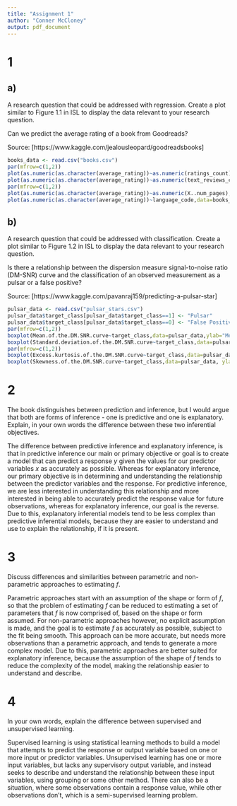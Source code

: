 ---
title: "Assignment 1"
author: "Conner McCloney"
output: pdf_document
---
# 1

## a)

A research question that could be addressed with regression. Create a plot similar to Figure 1.1 in ISL to display the data relevant to your research question.

Can we predict the average rating of a book from Goodreads?

Source: [https://www.kaggle.com/jealousleopard/goodreadsbooks]

```{r}
books_data <- read.csv("books.csv")
par(mfrow=c(1,2))
plot(as.numeric(as.character(average_rating))~as.numeric(ratings_count),data=books_data, ylab="Average Rating", xlab="Number of Ratings")
plot(as.numeric(as.character(average_rating))~as.numeric(text_reviews_count),data=books_data, ylab="Average Rating", xlab="Number of Text Reviews")
par(mfrow=c(1,2))
plot(as.numeric(as.character(average_rating))~as.numeric(X..num_pages),data=books_data, ylab="Average Rating", xlab="Number of Pages")
plot(as.numeric(as.character(average_rating))~language_code,data=books_data, ylab="Average Rating", xlab="Language Code")
```

## b)

A research question that could be addressed with classification. Create a plot similar to Figure 1.2 in ISL to display the data relevant to your research question.

Is there a relationship between the dispersion measure signal-to-noise ratio (DM-SNR) curve and the classification of an observed measurement as a pulsar or a false positive?

Source: [https://www.kaggle.com/pavanraj159/predicting-a-pulsar-star]

```{r}
pulsar_data <- read.csv("pulsar_stars.csv")
pulsar_data$target_class[pulsar_data$target_class==1] <- "Pulsar"
pulsar_data$target_class[pulsar_data$target_class==0] <- "False Positive"
par(mfrow=c(1,2))
boxplot(Mean.of.the.DM.SNR.curve~target_class,data=pulsar_data,ylab="Mean of DM-SNR curve", xlab="Target Reading")
boxplot(Standard.deviation.of.the.DM.SNR.curve~target_class,data=pulsar_data, ylab="SD of DM-SNR curve", xlab="Target Reading")
par(mfrow=c(1,2))
boxplot(Excess.kurtosis.of.the.DM.SNR.curve~target_class,data=pulsar_data, ylab="Excess kurtosis of DM-SNR curve", xlab="Target Reading")
boxplot(Skewness.of.the.DM.SNR.curve~target_class,data=pulsar_data, ylab="Skewness of DM-SNR curve", xlab="Target Reading")
```

# 2

The book distinguishes between prediction and inference, but I would argue that both are forms of inference - one is predictive and one is explanatory. Explain, in your own words the difference between these two inferential objectives.

The difference between predictive inference and explanatory inference, is that in predictive inference our main or primary objective or goal is to create a model that can predict a response $y$ given the values for our predictor variables $x$ as accurately as possible. Whereas for explanatory inference, our primary objective is in determining and understanding the relationship between the predictor variables and the response. For predictive inference, we are less interested in understanding this relationship and more interested in being able to accurately predict the response value for future observations, whereas for explanatory inference, our goal is the reverse. Due to this, explanatory inferential models tend to be less complex than predictive inferential models, because they are easier to understand and use to explain the relationship, if it is present.

# 3

Discuss differences and similarities between parametric and non-parametric approaches to estimating $f$.

Parametric approaches start with an assumption of the shape or form of $f$, so that the problem of estimating $f$ can be reduced to estimating a set of parameters that $f$ is now comprised of, based on the shape or form assumed. For non-parametric approaches however, no explicit assumption is made, and the goal is to estimate $f$ as accurately as possible, subject to the fit being smooth. This approach can be more accurate, but needs more observations than a parametric approach, and tends to generate a more complex model. Due to this, parametric approaches are better suited for explanatory inference, because the assumption of the shape of $f$ tends to reduce the complexity of the model, making the relationship easier to understand and describe. 

# 4

In your own words, explain the difference between supervised and unsupervised learning.

Supervised learning is using statistical learning methods to build a model that attempts to predict the response or output variable based on one or more input or predictor variables. Unsupervised learning has one or more input variables, but lacks any supervisory output variable, and instead seeks to describe and understand the relationship between these input variables, using grouping or some other method. There can also be a situation, where some observations contain a response value, while other observations don't, which is a semi-supervised learning problem.

